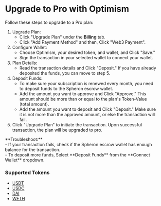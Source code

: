 
# Upgrade to Pro with Optimism

Follow these steps to upgrade to a Pro plan:

1. Upgrade Plan:
   - Click "Upgrade Plan" under the **Billing** tab.
   - Click "Add Payment Method" and then, Click "Web3 Payment".
2. Configure Wallet:
   - Choose Optimism, your desired token, and wallet, and Click "Save."
   - Sign the transaction in your selected wallet to connect your wallet.
3. Plan Details:
   - Read the transaction details and Click "Deposit." If you have already deposited the funds, you can move to step 5.
4. Deposit Funds:
   - To make sure your subscription is renewed every month, you need to deposit funds to the Spheron escrow wallet.
   - Add the amount you want to approve and Click "Approve." This amount should be more than or equal to the plan's Token-Value (total amount).
   - Add the amount you want to deposit and Click "Deposit." Make sure it is not more than the approved amount, or else the transaction will fail.
5. Click "Upgrade Plan" to initiate the transaction. Upon successful transaction, the plan will be upgraded to pro.

<Callout>
  **Troubleshoot:**
  <br />- If your transaction fails, check if the Spheron escrow wallet has enough
  balance for the transaction.
  <br />- To deposit more funds, Select **Deposit Funds** from the **Connect
  Wallet** dropdown.
</Callout>

### Supported Tokens

- [USDT](https://optimistic.etherscan.io/token/0x94b008aa00579c1307b0ef2c499ad98a8ce58e58)
- [USDC](https://optimistic.etherscan.io/token/0x7f5c764cbc14f9669b88837ca1490cca17c31607)
- [DAI](https://optimistic.etherscan.io/token/0xda10009cbd5d07dd0cecc66161fc93d7c9000da1)
- [WETH](https://optimistic.etherscan.io/token/0x4200000000000000000000000000000000000006)

<Navigation name="Upgrade to Pro with Optimism" />
